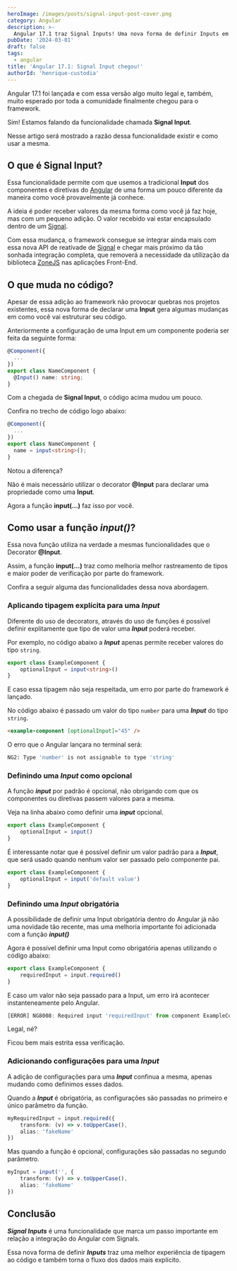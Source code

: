 ```yaml
---
heroImage: /images/posts/signal-input-post-cover.png
category: Angular
description: >-
  Angular 17.1 traz Signal Inputs! Uma nova forma de definir Inputs em componentes e diretivas dentro do framework
pubDate: '2024-03-01'
draft: false
tags:
  - angular
title: 'Angular 17.1: Signal Input chegou!'
authorId: 'henrique-custodia'
---
```



Angular 17.1 foi lançada e com essa versão algo muito legal e, também, muito esperado por toda a comunidade finalmente chegou para o framework.

Sim! Estamos falando da funcionalidade chamada **Signal Input**.

Nesse artigo será mostrado a razão dessa funcionalidade existir e como usar a mesma.

> <EmbedYtVideo src='https://www.youtube.com/embed/8t6OGv0EsRM?si=bEWhIA3GH181MUz4' />

## O que é Signal Input?

Essa funcionalidade permite com que usemos a tradicional **Input** dos componentes e diretivas do [Angular](https://angular.dev) de uma forma um pouco diferente da maneira como você provavelmente já conhece.

A ideia é poder receber valores da mesma forma como você já faz hoje, mas com um pequeno adição. O valor recebido vai estar encapsulado dentro de um [Signal](https://angular.dev/guide/signals#writable-signals).

Com essa mudança, o framework consegue se integrar ainda mais com essa nova API de reativade de [Signal](https://angular.dev/guide/signals#writable-signals) e chegar mais próximo da tão sonhada integração completa, que removerá a necessidade da utilização da biblioteca [ZoneJS](https://github.com/angular/angular/tree/main/packages/zone.js) nas aplicações Front-End.

## O que muda no código?

Apesar de essa adição ao framework não provocar quebras nos projetos existentes, essa nova forma de declarar uma **Input** gera algumas mudanças em como você vai estruturar seu código.

Anteriormente a configuração de uma Input em um componente poderia ser feita da seguinte forma:

```ts
@Component({
  ...
})
export class NameComponent {
  @Input() name: string;
}
```

Com a chegada de **Signal Input**, o código acima mudou um pouco.

Confira no trecho de código logo abaixo:

```ts
@Component({
  ...
})
export class NameComponent {
  name = input<string>();
}
```

Notou a diferença?

Não é mais necessário utilizar o decorator **@Input** para declarar uma propriedade como uma **Input**.

Agora a função **input(...)** faz isso por você.

## Como usar a função **_input()_**?

Essa nova função utiliza na verdade a mesmas funcionalidades que o Decorator **@Input**.

Assim, a função **input(...)** traz como melhoria melhor rastreamento de tipos e maior poder de verificação por parte do framework.

Confira a seguir alguma das funcionalidades dessa nova abordagem.

### Aplicando tipagem explícita para uma **_Input_**

Diferente do uso de decorators, através do uso de funções é possível definir explitamente que tipo de valor uma **_Input_** poderá receber.

Por exemplo, no código abaixo a **_Input_** apenas permite receber valores do tipo `string`.

```ts
export class ExampleComponent {
	optionalInput = input<string>()
}
```

E caso essa tipagem não seja respeitada, um erro por parte do framework é lançado.

No código abaixo é passado um valor do tipo `number` para uma **_Input_** do tipo `string`.

```html
<example-component [optionalInput]="45" />
```

O erro que o Angular lançara no terminal será:

```bash
NG2: Type 'number' is not assignable to type 'string'
```

### Definindo uma **_Input_** como opcional

A função **_input_** por padrão é opcional, não obrigando com que os componentes ou diretivas passem valores para a mesma.

Veja na linha abaixo como definir uma **_input_** opcional.

```ts
export class ExampleComponent {
	optionalInput = input()
}
```

É interessante notar que é possível definir um valor padrão para a **_Input_**, que será usado quando nenhum valor ser passado pelo componente pai.

```ts
export class ExampleComponent {
	optionalInput = input('default value')
}
```

### Definindo uma **_Input_** obrigatória

A possibilidade de definir uma Input obrigatória dentro do Angular já não uma novidade tão recente, mas uma melhoria importante foi adicionada com a função **_input()_**

Agora é possível definir uma Input como obrigatória apenas utilizando o código abaixo:

```ts
export class ExampleComponent {
	requiredInput = input.required()
}
```

E caso um valor não seja passado para a Input, um erro irá acontecer instanteneamente pelo Angular.

```ts
[ERROR] NG8008: Required input 'requiredInput' from component ExampleComponent must be specified.
```

Legal, né?

Ficou bem mais estrita essa verificação.

### Adicionando configurações para uma **_Input_**

A adição de configurações para uma **_Input_** confinua a mesma, apenas mudando como definimos esses dados.

Quando a **_Input_** é obrigatória, as configurações são passadas no primeiro e único parâmetro da função.

```ts
myRequiredInput = input.required({
	transform: (v) => v.toUpperCase(),
	alias: 'fakeName'
})
```

Mas quando a função é opcional, configurações são passadas no segundo parâmetro.

```ts
myInput = input('', {
	transform: (v) => v.toUpperCase(),
	alias: 'fakeName'
})
```

## Conclusão

**_Signal Inputs_** é uma funcionalidade que marca um passo importante em relação a integração do Angular com Signals.

Essa nova forma de definir **_Inputs_** traz uma melhor experiência de tipagem ao código e também torna o fluxo dos dados mais explícito.
